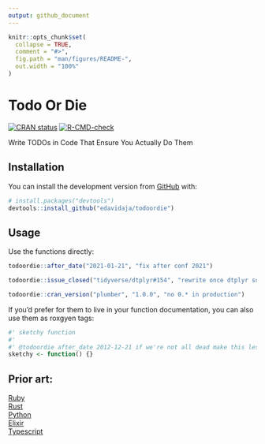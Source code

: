 ```yaml
---
output: github_document
---
```


<!-- README.md is generated from README.Rmd. Please edit that file -->

```r
knitr::opts_chunk$set(
  collapse = TRUE,
  comment = "#>",
  fig.path = "man/figures/README-",
  out.width = "100%"
)
```

# Todo Or Die

<!-- badges: start -->

[![CRAN status](https://www.r-pkg.org/badges/version/todoordie)](https://CRAN.R-project.org/package=todoordie) [![R-CMD-check](https://github.com/edavidaja/todoordie/workflows/R-CMD-check/badge.svg)](https://github.com/edavidaja/todoordie/actions)

<!-- badges: end -->

Write TODOs in Code That Ensure You Actually Do Them

## Installation

You can install the development version from [GitHub](https://github.com/) with:

``` r
# install.packages("devtools")
devtools::install_github("edavidaja/todoordie")
```

## Usage

Use the functions directly:

```r
todoordie::after_date("2021-01-21", "fix after conf 2021")
```

```r
todoordie::issue_closed("tidyverse/dtplyr#154", "rewrite once dtplyr supports across()")
```

```r
todoordie::cran_version("plumber", "1.0.0", "no 0.* in production")
```

If you'd prefer for them to live in your function documentation, you can also use them as roxgyen tags:

``` r
#' sketchy function 
#'
#' @todoordie after_date 2012-12-21 if we're not all dead make this less sketchy
sketchy <- function() {}
```

## Prior art:

[Ruby](https://github.com/searls/todo_or_die)  
[Rust](https://github.com/davidpdrsn/todo-or-die)  
[Python](https://github.com/achedeuzot/py-todo-or-die)  
[Elixir](https://hex.pm/packages/credo_todo_or_die)  
[Typescript](https://github.com/ngnijland/typescript-todo-or-die-plugin)
